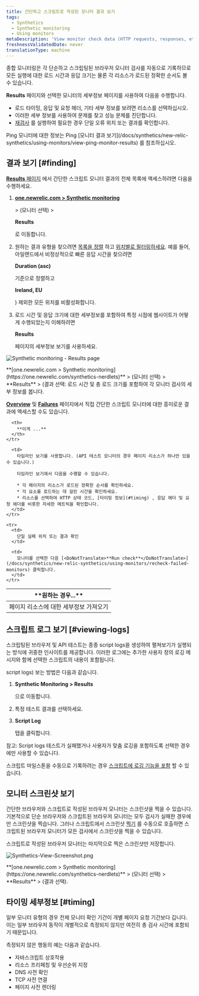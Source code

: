 ```yaml
---
title: 간단하고 스크립트로 작성된 모니터 결과 보기
tags:
  - Synthetics
  - Synthetic monitoring
  - Using monitors
metaDescription: 'View monitor check data (HTTP requests, responses, etc.) with synthetics monitoring. For browser monitors, view waterfall details of resource load time.'
freshnessValidatedDate: never
translationType: machine
---
```




종합 모니터링은 각 단순하고 스크립팅된 브라우저 모니터 검사를 자동으로 기록하므로 모든 실행에 대한 로드 시간과 응답 크기는 물론 각 리소스가 로드된 정확한 순서도 볼 수 있습니다.

<DoNotTranslate>**Results**</DoNotTranslate> 페이지와 선택한 모니터의 세부정보 페이지를 사용하여 다음을 수행합니다.

* 로드 타이밍, 응답 및 요청 헤더, 기타 세부 정보를 보려면 리소스를 선택하십시오.
* 이러한 세부 정보를 사용하여 문제를 찾고 성능 문제를 진단합니다.
* [재검사](/docs/synthetics/new-relic-synthetics/using-monitors/recheck-failed-monitors) 를 실행하여 필요한 경우 단일 오류 위치 또는 결과를 확인합니다.

<Callout variant="tip">
  Ping 모니터에 대한 정보는 Ping [모니터 결과 보기](/docs/synthetics/new-relic-synthetics/using-monitors/view-ping-monitor-results) 를 참조하십시오.
</Callout>

## 결과 보기 [#finding]

[<DoNotTranslate>**Results**</DoNotTranslate> 페이지](/docs/synthetics/new-relic-synthetics/pages/synthetics-results-access-individual-monitor-runs) 에서 간단한 스크립트 모니터 결과의 전체 목록에 액세스하려면 다음을 수행하세요.

1. <DoNotTranslate>**[one.newrelic.com > Synthetic monitoring](https://one.newrelic.com/synthetics-nerdlets)**</DoNotTranslate>

   \> (모니터 선택) >

   <DoNotTranslate>**Results**</DoNotTranslate>

   로 이동합니다.

2. 원하는 결과 유형을 찾으려면 [목록을 정렬](/docs/synthetics/new-relic-synthetics/pages/synthetics-results-access-individual-monitor-runs#sort-list) 하고 [위치별로 필터링하세요](/docs/synthetics/new-relic-synthetics/pages/synthetics-results-access-individual-monitor-runs#filter-location). 예를 들어, 아일랜드에서 비정상적으로 빠른 응답 시간을 찾으려면

   <DoNotTranslate>**Duration (asc)**</DoNotTranslate>

   기준으로 정렬하고

   <DoNotTranslate>**Ireland, EU**</DoNotTranslate>

   ) 제외한 모든 위치를 비활성화합니다.

3. 로드 시간 및 응답 크기에 대한 세부정보를 포함하여 특정 시점에 웹사이트가 어떻게 수행되었는지 이해하려면

   <DoNotTranslate>**Results**</DoNotTranslate>

   페이지의 세부정보 보기를 사용하세요.

<img
  title="Synthetic monitoring - Results page"
  alt="Synthetic monitoring - Results page"
  src={syntheticResultsPage}
/>

<figcaption>
  <DoNotTranslate>**[one.newrelic.com > Synthetic monitoring](https://one.newrelic.com/synthetics-nerdlets)**</DoNotTranslate> > (모니터 선택) > <DoNotTranslate>**Results**</DoNotTranslate> > (결과 선택: 로드 시간 및 총 로드 크기를 포함하여 각 모니터 검사의 세부 정보를 봅니다.
</figcaption>

[<DoNotTranslate>**Overview**</DoNotTranslate>](/docs/synthetics/new-relic-synthetics/pages/synthetics-overview-page-view-monitors-performance) 및 [<DoNotTranslate>**Failures**</DoNotTranslate>](/docs/synthetics/new-relic-synthetics/pages/synthetics-failures-troubleshoot-downtime) 페이지에서 직접 간단한 스크립트 모니터에 대한 흥미로운 결과에 액세스할 수도 있습니다.

<table id="using">
  <thead>
    <tr>
      <th width={250}>
        **원하는 경우...**
      </th>

      <th>
        **이게 ...**
      </th>
    </tr>
  </thead>

  <tbody>
    <tr>
      <td>
        페이지 리소스에 대한 세부정보 가져오기
      </td>

      <td>
        타임라인 보기를 사용합니다. (API 테스트 모니터의 경우 페이지 리소스가 하나만 있을 수 있습니다.)

        타임라인 보기에서 다음을 수행할 수 있습니다.

        * 각 페이지의 리소스가 로드된 정확한 순서를 확인하세요.
        * 각 요소를 로드하는 데 걸린 시간을 확인하세요.
        * 리소스를 선택하여 HTTP 상태 코드, [타이밍 정보](#timing) , 응답 헤더 및 요청 헤더를 비롯한 자세한 메트릭을 확인합니다.
      </td>
    </tr>

    <tr>
      <td>
        단일 실패 위치 또는 결과 확인
      </td>

      <td>
        모니터를 선택한 다음 [<DoNotTranslate>**Run check**</DoNotTranslate>](/docs/synthetics/new-relic-synthetics/using-monitors/recheck-failed-monitors) 클릭합니다.
      </td>
    </tr>
  </tbody>
</table>

## 스크립트 로그 보기 [#viewing-logs]

스크립팅된 브라우저 및 API 테스트는 종종 <DoNotTranslate>script logs</DoNotTranslate>을 생성하여 펼쳐보기가 실행되는 방식에 귀중한 인사이트를 제공합니다. 이러한 로그에는 추가한 사용자 정의 로깅 메시지와 함께 선택한 스크립트의 내용이 포함됩니다.

<DoNotTranslate>script logs</DoNotTranslate>) 보는 방법은 다음과 같습니다.

1. <DoNotTranslate>**Synthetic Monitoring > Results**</DoNotTranslate>

   으로 이동합니다.

2. 특정 테스트 결과를 선택하세요.

3. <DoNotTranslate>**Script Log**</DoNotTranslate>

   탭을 클릭합니다.

참고: <DoNotTranslate>Script logs</DoNotTranslate> 테스트가 실패했거나 사용자가 맞춤 로깅을 포함하도록 선택한 경우에만 사용할 수 있습니다.

스크립트 마일스톤을 수동으로 기록하려는 경우 [스크립트에 로깅 기능을 포함](/docs/synthetics/synthetic-monitoring/using-monitors/view-simple-scripted-monitor-results/#script-log-manual) 할 수 있습니다.

## 모니터 스크린샷 보기

간단한 브라우저와 스크립트로 작성된 브라우저 모니터는 스크린샷을 찍을 수 있습니다. 기본적으로 단순 브라우저와 스크립트된 브라우저 모니터는 모두 검사가 실패한 경우에만 스크린샷을 찍습니다. 그러나 스크립트에서 스크린샷 [찍기](/docs/synthetics/synthetic-monitoring/scripting-monitors/synthetic-scripted-browser-reference-monitor-versions-chrome-100#webDriver-takeScreenshot) 를 수동으로 호출하면 스크립트된 브라우저 모니터가 모든 검사에서 스크린샷을 찍을 수 있습니다.

<Callout variant="tip">
  스크립트로 작성된 브라우저 모니터는 마지막으로 찍은 스크린샷만 저장합니다.
</Callout>

<img
  title="Synthetics-View-Screenshot.png"
  alt="Synthetics-View-Screenshot.png"
  src={syntheticResultsFailPage}
/>

<figcaption>
  <DoNotTranslate>**[one.newrelic.com > Synthetic monitoring](https://one.newrelic.com/synthetics-nerdlets)**</DoNotTranslate> > (모니터 선택) > <DoNotTranslate>**Results**</DoNotTranslate> > (결과 선택).
</figcaption>

## 타이밍 세부정보 [#timing]

일부 모니터 유형의 경우 전체 모니터 확인 기간이 개별 페이지 요청 기간보다 깁니다. 이는 일부 브라우저 동작이 개별적으로 측정되지 않지만 여전히 총 검사 시간에 포함되기 때문입니다.

측정되지 않은 행동의 예는 다음과 같습니다.

* 자바스크립트 상호작용
* 리소스 프리페칭 및 우선순위 지정
* DNS 사전 확인
* TCP 사전 연결
* 페이지 사전 렌더링